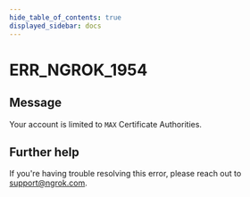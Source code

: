```yaml
---
hide_table_of_contents: true
displayed_sidebar: docs
---
```



# ERR_NGROK_1954

## Message

Your account is limited to `MAX` Certificate Authorities.

<ErrorDetails error="err_ngrok_1954" />

## Further help

If you're having trouble resolving this error, please reach out to [support@ngrok.com](mailto:support@ngrok.com?subject=Help%20with%20ERR_NGROK_1954).
